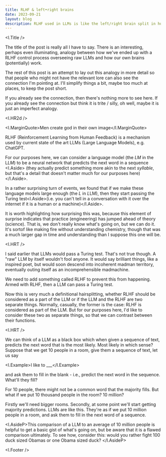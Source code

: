```yaml
---
title: RLHF & left•right brains
date: 2023-09-21
layout: blog
description: RLHF used in LLMs is like the left/right brain split in humans
---
```



<I.Title />

The title of the post is really all I have to say. There is an interesting,
perhaps even illuminating, analogy between how we've ended up with a RLHF
control process overseeing raw LLMs and how our own brains (potentially) work.

The rest of this post is an attempt to lay out this analogy in more detail so
that people who might not have the relevant lore can also see the connection I'm
pointing at. I'll simplify things a bit, maybe too much at places, to keep the
post short.

If you already see the connection, then there's nothing more to see here. If you
already see the connection but think it is trite / silly, oh well, maybe it is
just an imperfect analogy.

<I.HR2d />

<I.MarginQuote>Men create god in their own image</I.MarginQuote>

RLHF (Reinforcement Learning from Human Feedback) is a mechanism used by current
state of the art LLMs (Large Language Models), e.g. ChatGPT.

For our purposes here, we can consider a language model (the _LM_ in the L*LM*)
to be a neural network that predicts the next word in a sequence <I.Aside>
(they actually predict something more akin to the next _syllable_, but
that's a detail that doesn't matter much for our purposes here)</I.Aside>.

In a rather surprising turn of events, we found that if we make these language
models large enough (the _L_ in *L*LM), then they start passing the Turing
test<I.Aside>(i.e. you can't tell in a conversation with it over the internet if
it is a human or a machine)</I.Aside>.

It is worth highlighting how surprising this was, because this element of
surprise indicates that practice (engineering) has jumped ahead of theory
(science). That is, we don't really know what's going on, but we can do it. It's
sortof like making fire without understanding chemistry, though that was a much
larger gap in time and understanding than I suppose this one will be.

<I.HRT />

I said earlier that LLMs would pass a Turing test. That's not true though. A
"raw" LLM by itself wouldn't fool anyone. It would say brilliant things, like a
inspired poet, but would soon descend into incoherent madman territory,
eventually outing itself as an incomprehensible madmachine.

We need to add something called RLHF to prevent this from happening. Armed with
RLHF, then a LLM can pass a Turing test.

Now this is very much a definitional hairsplitting, whether RLHF should be
considered as a part of the LLM or if the LLM and the RLHF are two separate
things. Normally, casually, the former is the case: RLHF is considered as part
of the LLM. But for our purposes here, I'd like to consider these two as
separate things, so that we can contrast between their functions.

<I.HRT />

We can think of a LLM as a black box which when given a sequence of text,
predicts the next word that is the most likely. Most likely in which sense?
Suppose that we get 10 people in a room, give them a sequence of text, let us
say

<I.Example>I like to ___</I.Example>

and ask them to fill in the blank - i.e., predict the next word in the sequence.
What'll they fill?

For 10 people, there might not be a common word that the majority fills. But
what if we put 10 thousand people in the room? 10 million?

Firstly we'll need bigger rooms. Secondly, at some point we'll start getting
majority predictions. LLMs are like this. They're as if we put 10 million people
in a room, and ask them to fill in the next word of a sequence.

<I.AsideP>This comparison of a LLM to an average of 10 million people is helpful
to get a basic gist of what's going on, but be aware that it is a flawed
comparison ultimately. To see how, consider this: would you rather fight 100
duck sized Obamas or one Obama sized duck? </I.AsideP>

<I.Footer />

